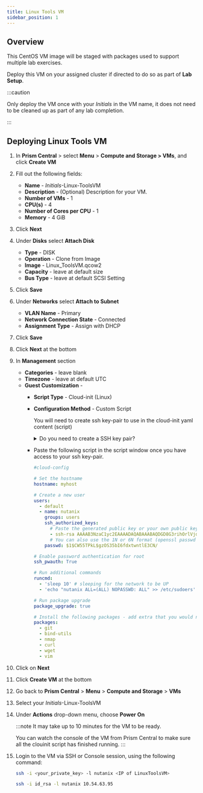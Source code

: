 ```yaml
---
title: Linux Tools VM
sidebar_position: 1
---
```


## Overview

This CentOS VM image will be staged with packages used to support multiple lab exercises.

Deploy this VM on your assigned cluster if directed to do so as part of **Lab Setup**.

:::caution

Only deploy the VM once with your *Initials* in the VM name, it does not need to be cleaned up as part of any lab completion.

:::

## Deploying Linux Tools VM

1. In **Prism Central** > select **Menu** > **Compute and Storage > VMs**, and click **Create VM**

1.  Fill out the following fields:
    -   **Name** - *Initials*-Linux-ToolsVM
    -   **Description** - (Optional) Description for your VM.
    -   **Number of VMs** - 1
    -   **CPU(s)** - 4
    -   **Number of Cores per CPU** - 1
    -   **Memory** - 4 GiB
2.  Click **Next**
3.  Under **Disks** select **Attach Disk**
    -   **Type** - DISK
    -   **Operation** - Clone from Image
    -   **Image** - Linux_ToolsVM.qcow2
    -   **Capacity** - leave at default size
    -   **Bus Type** - leave at default SCSI Setting
4.  Click **Save**
5.  Under **Networks** select **Attach to Subnet**
    -   **VLAN Name** - Primary
    -   **Network Connection State** - Connected
    -   **Assignment Type** - Assign with DHCP
6.  Click **Save**
7.  Click **Next** at the bottom
8.  In **Management** section
    -   **Categories** - leave blank
    -   **Timezone** - leave at default UTC
    -   **Guest Customization** - 
        - **Script Type** - Cloud-init (Linux)
        - **Configuration Method** - Custom Script 
         
          You will need to create ssh key-pair to use in the cloud-init yaml content (script)

          <details>

          <summary>Do you need to create a SSH key pair?</summary>
           
           You can use any online ssh key generator if you are using Windows. Execute the following commands in you are in a Linux / Mac environment to generate a private key.
    
           ```bash
           ssh-keygen -t rsa -b 2048 -C "Created for Linux Tools VM"
           
           # follow prompts 
           # do not specify passphrase
           # once completed run the following command
           
           cat id_rsa.pub
           
           # copy the contents of the id_rsa.pub file to your cloudinit yaml file
           ```
          </details>

        - Paste the following script in the script window once you have access to your ssh key-pair.
        
           ```yaml title="Remember to change to your hostname"
           #cloud-config
 
           # Set the hostname
           hostname: myhost
 
           # Create a new user
           users:
             - default
             - name: nutanix
               groups: users
               ssh_authorized_keys:
                 # Paste the generated public key or your own public key
                 - ssh-rsa AAAAB3NzaC1yc2EAAAADAQABAAABAQDGD8G3rihOrlVjdiayQy/6TX3tGiLZrIBAwtsgpeq/BsY3uprTalg7VFuwa/hqDtWxU7ewHPNknVjDntOBcAFXFjfs3bHc7FKJ50Bw1vfK6q3u+LSEVpy0u8gJx7AsMa26TlYUaVH2+KlgPOaSvoJYuHy3Zwshw8dLK3Qx29dDSxhotAJivZE8TT4jL+Be60y1E72zCUzWzJFfldMwlgyxw323r6awgxmGYlqUoz3ljkHI9Xflb9fMkBWCYhDDv2y7dHEc3W1vRokKvd4bFpbWUFJbEiwOj4PFTUqoLKhqmCmjbjJBmkWeA2qDzjoxzI/16T1CigFZDdAdMTIDa/KD
                 # You can also use the 1N or 6N format (openssl passwd -1 "yourplaintextpassword")
               passwd: $1$CW55TPkL$gzOS35bI6fdxtwntlE3CN/
           
           # Enable password authentication for root
           ssh_pwauth: True
           
           # Run additional commands
           runcmd:
             - 'sleep 10' # sleeping for the network to be UP
             - 'echo "nutanix ALL=(ALL) NOPASSWD: ALL" >> /etc/sudoers'
 
           # Run package upgrade
           package_upgrade: true
 
           # Install the following packages - add extra that you would need
           packages:
             - git
             - bind-utils
             - nmap
             - curl
             - wget 
             - vim
            ```

          

9. Click on **Next**
9.  Click **Create VM** at the bottom
10. Go back to **Prism Central** > **Menu** > **Compute and Storage** > **VMs**
11. Select your *Initials*-Linux-ToolsVM
12. Under **Actions** drop-down menu, choose **Power On**

    :::note
    It may take up to 10 minutes for the VM to be ready.
    
    You can watch the console of the VM from Prism Central to make sure all the clouinit script has finished running.
    :::

13. Login to the VM via SSH or Console session, using the following command:

    ```bash
    ssh -i <your_private_key> -l nutanix <IP of LinuxToolsVM>
    ```
    ```bash title="Example command"
    ssh -i id_rsa -l nutanix 10.54.63.95
    ```

